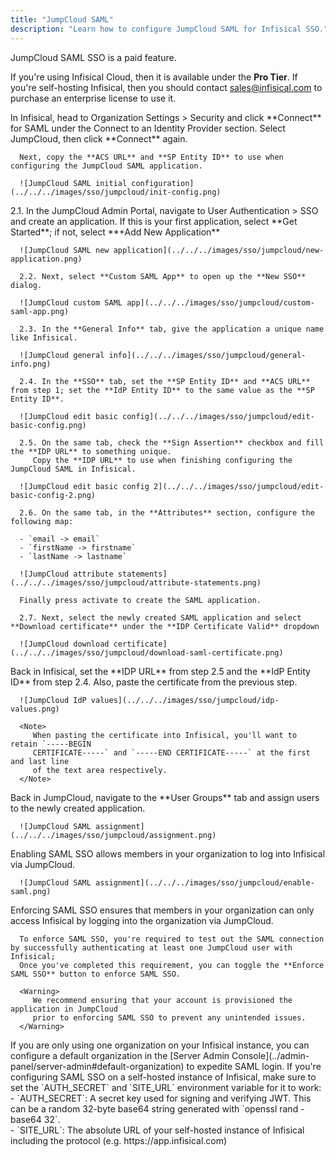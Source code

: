 ```yaml
---
title: "JumpCloud SAML"
description: "Learn how to configure JumpCloud SAML for Infisical SSO."
---
```


<Info>
   JumpCloud SAML SSO is a paid feature.
   
   If you're using Infisical Cloud, then it is available under the **Pro Tier**. If you're self-hosting Infisical,
   then you should contact sales@infisical.com to purchase an enterprise license to use it.
</Info>

<Steps>
   <Step title="Prepare the SAML SSO configuration in Infisical">
      In Infisical, head to Organization Settings > Security and click **Connect** for SAML under the Connect to an Identity Provider section. Select JumpCloud, then click **Connect** again.

      Next, copy the **ACS URL** and **SP Entity ID** to use when configuring the JumpCloud SAML application.

      ![JumpCloud SAML initial configuration](../../../images/sso/jumpcloud/init-config.png)
   </Step>
   <Step title="Create a SAML application in JumpCloud">
      2.1. In the JumpCloud Admin Portal, navigate to User Authentication > SSO and create an application. If this is your first application, select **Get Started**; if not, select **+Add New Application**

      ![JumpCloud SAML new application](../../../images/sso/jumpcloud/new-application.png)

      2.2. Next, select **Custom SAML App** to open up the **New SSO** dialog.

      ![JumpCloud custom SAML app](../../../images/sso/jumpcloud/custom-saml-app.png)

      2.3. In the **General Info** tab, give the application a unique name like Infisical.

      ![JumpCloud general info](../../../images/sso/jumpcloud/general-info.png)

      2.4. In the **SSO** tab, set the **SP Entity ID** and **ACS URL** from step 1; set the **IdP Entity ID** to the same value as the **SP Entity ID**.

      ![JumpCloud edit basic config](../../../images/sso/jumpcloud/edit-basic-config.png)

      2.5. On the same tab, check the **Sign Assertion** checkbox and fill the **IDP URL** to something unique.
         Copy the **IDP URL** to use when finishing configuring the JumpCloud SAML in Infisical.

      ![JumpCloud edit basic config 2](../../../images/sso/jumpcloud/edit-basic-config-2.png)

      2.6. On the same tab, in the **Attributes** section, configure the following map:

      - `email -> email`
      - `firstName -> firstname`
      - `lastName -> lastname`

      ![JumpCloud attribute statements](../../../images/sso/jumpcloud/attribute-statements.png)

      Finally press activate to create the SAML application.

      2.7. Next, select the newly created SAML application and select **Download certificate** under the **IDP Certificate Valid** dropdown

      ![JumpCloud download certificate](../../../images/sso/jumpcloud/download-saml-certificate.png)
   </Step>
   <Step title="Finish configuring SAML in Infisical">
      Back in Infisical, set the **IDP URL** from step 2.5 and the **IdP Entity ID** from step 2.4. Also, paste the certificate from the previous step.

      ![JumpCloud IdP values](../../../images/sso/jumpcloud/idp-values.png)

      <Note>
         When pasting the certificate into Infisical, you'll want to retain `-----BEGIN
         CERTIFICATE-----` and `-----END CERTIFICATE-----` at the first and last line
         of the text area respectively.
      </Note>
   </Step>
   <Step title="Assign users in JumpCloud to the application">
      Back in JumpCloud, navigate to the **User Groups** tab and assign users to the newly created application.

      ![JumpCloud SAML assignment](../../../images/sso/jumpcloud/assignment.png)
   </Step>
   <Step title="Enable SAML SSO in Infisical">
      Enabling SAML SSO allows members in your organization to log into Infisical via JumpCloud.

      ![JumpCloud SAML assignment](../../../images/sso/jumpcloud/enable-saml.png)
   </Step>
   <Step title="Enforce SAML SSO in Infisical">
      Enforcing SAML SSO ensures that members in your organization can only access Infisical
      by logging into the organization via JumpCloud.

      To enforce SAML SSO, you're required to test out the SAML connection by successfully authenticating at least one JumpCloud user with Infisical;
      Once you've completed this requirement, you can toggle the **Enforce SAML SSO** button to enforce SAML SSO.
      
      <Warning>
         We recommend ensuring that your account is provisioned the application in JumpCloud
         prior to enforcing SAML SSO to prevent any unintended issues.
      </Warning>
   </Step>
</Steps>

<Tip>
    If you are only using one organization on your Infisical instance, you can configure a default organization in the [Server Admin Console](../admin-panel/server-admin#default-organization) to expedite SAML login.
</Tip>

<Note>
    If you're configuring SAML SSO on a self-hosted instance of Infisical, make
    sure to set the `AUTH_SECRET` and `SITE_URL` environment variable for it to
    work:
    <div class="height:1px;"/>
    - `AUTH_SECRET`: A secret key used for signing and verifying JWT. This
    can be a random 32-byte base64 string generated with `openssl rand -base64
    32`.
    <div class="height:1px;"/>
    - `SITE_URL`: The absolute URL of your self-hosted instance of Infisical including the protocol (e.g. https://app.infisical.com)
</Note>
